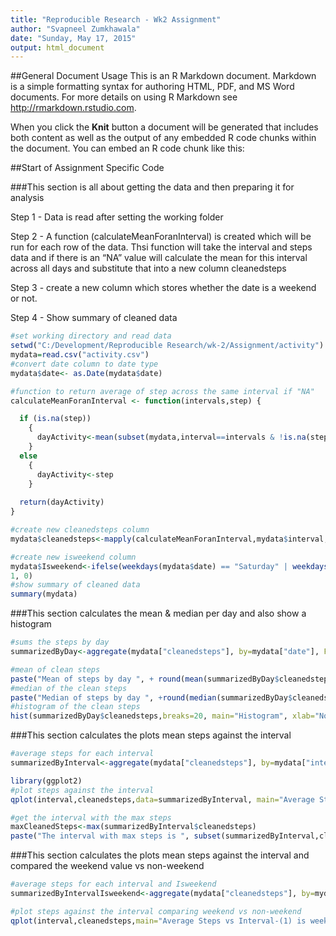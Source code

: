```yaml
---
title: "Reproducible Research - Wk2 Assignment"
author: "Svapneel Zumkhawala"
date: "Sunday, May 17, 2015"
output: html_document
---
```


##General Document Usage
This is an R Markdown document. Markdown is a simple formatting syntax for authoring HTML, PDF, and MS Word documents. For more details on using R Markdown see <http://rmarkdown.rstudio.com>.

When you click the **Knit** button a document will be generated that includes both content as well as the output of any embedded R code chunks within the document. You can embed an R code chunk like this:

##Start of Assignment Specific Code

###This section is all about getting the data and then preparing it for analysis

 Step 1 - Data is read after setting the working folder
 
 Step 2 - A function (calculateMeanForanInterval) is created which will be run for each row of the data. Thsi function will take the interval and steps data and if there is an "NA" value will calculate the mean for this interval  across all days and substitute that into a new column cleanedsteps 
 
 Step 3 - create a new column which stores whether the date is a weekend or not.
 
 Step 4 - Show summary of cleaned data
            

```r
#set working directory and read data
setwd("C:/Development/Reproducible Research/wk-2/Assignment/activity")
mydata=read.csv("activity.csv")
#convert date column to date type
mydata$date<- as.Date(mydata$date)

#function to return average of step across the same interval if "NA" 
calculateMeanForanInterval <- function(intervals,step) {

  if (is.na(step))
    {
      dayActivity<-mean(subset(mydata,interval==intervals & !is.na(steps))$steps)
    }
  else
    {
      dayActivity<-step
    }
   
  return(dayActivity)
}

#create new cleanedsteps column
mydata$cleanedsteps<-mapply(calculateMeanForanInterval,mydata$interval,mydata$steps)

#create new isweekend column
mydata$Isweekend<-ifelse(weekdays(mydata$date) == "Saturday" | weekdays(mydata$date) == "Sunday", 
1, 0) 
#show summary of cleaned data
summary(mydata)
```

###This section calculates the  mean & median per day and also show a histogram
```r
#sums the steps by day
summarizedByDay<-aggregate(mydata["cleanedsteps"], by=mydata["date"], FUN=sum, na.rm=TRUE)

#mean of clean steps
paste("Mean of steps by day ", + round(mean(summarizedByDay$cleanedsteps),2))
#median of the clean steps
paste("Median of steps by day ", +round(median(summarizedByDay$cleanedsteps),2))
#histogram of the clean steps
hist(summarizedByDay$cleanedsteps,breaks=20, main="Histogram", xlab="No of steps for each day")

```
###This section calculates the  plots mean steps against the interval
```r
#average steps for each interval
summarizedByInterval<-aggregate(mydata["cleanedsteps"], by=mydata["interval"], FUN=mean, na.rm=TRUE)

library(ggplot2)
#plot steps against the interval
qplot(interval,cleanedsteps,data=summarizedByInterval, main="Average Steps vs Interval")

#get the interval with the max steps
maxCleanedSteps<-max(summarizedByInterval$cleanedsteps)
paste("The interval with max steps is ", subset(summarizedByInterval,cleanedsteps==maxCleanedSteps)$interval)

```
###This section calculates the  plots mean steps against the interval and compared the weekend value vs non-weekend
```r
#average steps for each interval and Isweekend
summarizedByIntervalIsweekend<-aggregate(mydata["cleanedsteps"], by=mydata[c("interval","Isweekend")], FUN=mean, na.rm=TRUE)

#plot steps against the interval comparing weekend vs non-weekend
qplot(interval,cleanedsteps,main="Average Steps vs Interval-(1) is weekend and (0) is weekday", data=summarizedByIntervalIsweekend,facets=Isweekend~.)

```




